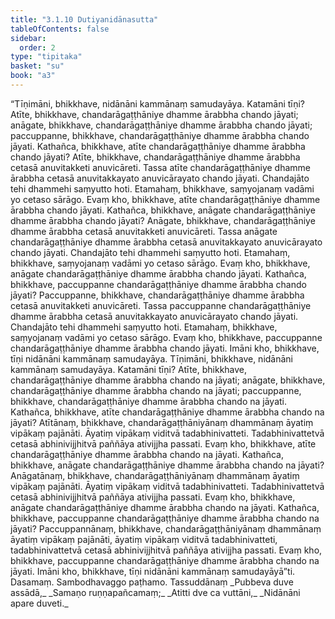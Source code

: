 ```yaml
---
title: "3.1.10 Dutiyanidānasutta"
tableOfContents: false
sidebar:
  order: 2
type: "tipitaka"
basket: "su"
book: "a3"
---
```



<DynamicBreadcrumb />

<Division number="113" book="a3" bookNo="15" page="267">

<Paragraph number="897" book="a3">
“Tīṇimāni, bhikkhave, nidānāni kammānaṃ samudayāya. Katamāni tīṇi? Atīte, bhikkhave, chandarāgaṭṭhāniye dhamme ārabbha chando jāyati; anāgate, bhikkhave, chandarāgaṭṭhāniye dhamme ārabbha chando jāyati; paccuppanne, bhikkhave, chandarāgaṭṭhāniye dhamme ārabbha chando jāyati. Kathañca, bhikkhave, atīte chandarāgaṭṭhāniye dhamme ārabbha chando jāyati? Atīte, bhikkhave, chandarāgaṭṭhāniye dhamme ārabbha cetasā anuvitakketi anuvicāreti. Tassa atīte chandarāgaṭṭhāniye dhamme ārabbha cetasā anuvitakkayato anuvicārayato chando jāyati. Chandajāto tehi dhammehi saṃyutto hoti. Etamahaṃ, bhikkhave, saṃyojanaṃ vadāmi yo cetaso sārāgo. Evaṃ kho, bhikkhave, atīte chandarāgaṭṭhāniye dhamme ārabbha chando jāyati.
</Paragraph>

<Paragraph number="898" book="a3">
Kathañca, bhikkhave, anāgate chandarāgaṭṭhāniye dhamme ārabbha chando jāyati? Anāgate, bhikkhave, chandarāgaṭṭhāniye dhamme ārabbha cetasā anuvitakketi anuvicāreti. Tassa anāgate chandarāgaṭṭhāniye dhamme ārabbha cetasā anuvitakkayato anuvicārayato chando jāyati. Chandajāto tehi dhammehi saṃyutto hoti. Etamahaṃ, bhikkhave, saṃyojanaṃ vadāmi yo cetaso sārāgo. Evaṃ kho, bhikkhave, anāgate chandarāgaṭṭhāniye dhamme ārabbha chando jāyati.
</Paragraph>

<Paragraph number="899" book="a3">
Kathañca, bhikkhave, paccuppanne chandarāgaṭṭhāniye dhamme ārabbha chando jāyati? Paccuppanne, bhikkhave, chandarāgaṭṭhāniye dhamme ārabbha cetasā anuvitakketi anuvicāreti. Tassa paccuppanne chandarāgaṭṭhāniye dhamme ārabbha cetasā anuvitakkayato anuvicārayato chando jāyati. Chandajāto tehi dhammehi saṃyutto hoti. Etamahaṃ, bhikkhave, saṃyojanaṃ vadāmi yo cetaso sārāgo. Evaṃ kho, bhikkhave, paccuppanne chandarāgaṭṭhāniye dhamme ārabbha chando jāyati. Imāni kho, bhikkhave, tīṇi nidānāni kammānaṃ samudayāya.
</Paragraph>

<Paragraph number="900" book="a3">
Tīṇimāni, bhikkhave, nidānāni kammānaṃ samudayāya. Katamāni tīṇi? Atīte, bhikkhave, chandarāgaṭṭhāniye dhamme ārabbha chando na jāyati; anāgate, bhikkhave, chandarāgaṭṭhāniye dhamme ārabbha chando na jāyati; paccuppanne, bhikkhave, chandarāgaṭṭhāniye dhamme ārabbha chando na jāyati.
</Paragraph>

<Paragraph number="901" book="a3">
Kathañca, bhikkhave, atīte chandarāgaṭṭhāniye dhamme ārabbha chando na jāyati? Atītānaṃ, bhikkhave, chandarāgaṭṭhāniyānaṃ dhammānaṃ āyatiṃ vipākaṃ pajānāti. Āyatiṃ vipākaṃ viditvā tadabhinivatteti. Tadabhinivattetvā cetasā abhinivijjhitvā paññāya ativijjha passati. Evaṃ kho, bhikkhave, atīte chandarāgaṭṭhāniye dhamme ārabbha chando na jāyati.
</Paragraph>

<Paragraph number="902" book="a3">
Kathañca, bhikkhave, anāgate chandarāgaṭṭhāniye dhamme ārabbha chando na jāyati? Anāgatānaṃ, bhikkhave, chandarāgaṭṭhāniyānaṃ dhammānaṃ āyatiṃ vipākaṃ pajānāti. Āyatiṃ vipākaṃ viditvā tadabhinivatteti. Tadabhinivattetvā cetasā abhinivijjhitvā paññāya ativijjha passati. Evaṃ kho, bhikkhave, anāgate chandarāgaṭṭhāniye dhamme ārabbha chando na jāyati.
</Paragraph>

<Paragraph number="903" book="a3">
Kathañca, bhikkhave, paccuppanne chandarāgaṭṭhāniye dhamme ārabbha chando na jāyati? Paccuppannānaṃ, bhikkhave, chandarāgaṭṭhāniyānaṃ dhammānaṃ āyatiṃ vipākaṃ pajānāti, āyatiṃ vipākaṃ viditvā tadabhinivatteti, tadabhinivattetvā cetasā abhinivijjhitvā paññāya ativijjha passati. Evaṃ kho, bhikkhave, paccuppanne chandarāgaṭṭhāniye dhamme ārabbha chando na jāyati. Imāni kho, bhikkhave, tīṇi nidānāni kammānaṃ samudayāyā”ti.

</Paragraph>
</Division>

<Paragraph number="904" type="center" book="a3">
Dasamaṃ.



</Paragraph>

<Paragraph number="905" type="center" book="a3">
Sambodhavaggo paṭhamo.



</Paragraph>

<Paragraph number="906" type="center" book="a3">
Tassuddānaṃ


</Paragraph>

<Paragraph number="907" type="verses" book="a3">
_Pubbeva duve assādā,_  
_Samaṇo ruṇṇapañcamaṃ;_  
_Atitti dve ca vuttāni,_  
_Nidānāni apare duveti._
</Paragraph>